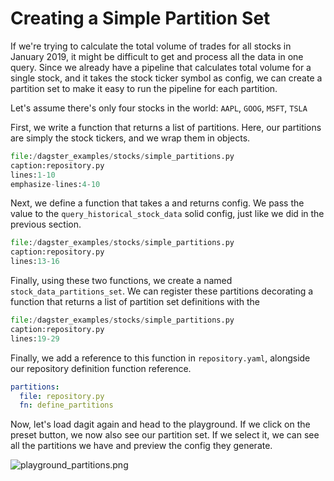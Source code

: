 
# Creating a Simple Partition Set

If we're trying to calculate the total volume of trades for all stocks
in January 2019, it might be difficult to get and process all the data
in one query. Since we already have a pipeline that calculates total
volume for a single stock, and it takes the stock ticker symbol as
config, we can create a partition set to make it easy to run the
pipeline for each partition.

Let's assume there's only four stocks in the world: `AAPL`, `GOOG`,
`MSFT`, `TSLA`

First, we write a function that returns a list of partitions. Here, our
partitions are simply the stock tickers, and we wrap them in <PyObject module="dagster" object="Partition"/> objects.

```python literalinclude
file:/dagster_examples/stocks/simple_partitions.py
caption:repository.py
lines:1-10
emphasize-lines:4-10
```

Next, we define a function that takes a <PyObject module="dagster" object="Partition"/> and
returns config. We pass the <PyObject module="dagster" object="Partition"/> value
to the `query_historical_stock_data` solid config, just like we did in
the previous section.

```python literalinclude
file:/dagster_examples/stocks/simple_partitions.py
caption:repository.py
lines:13-16
```

Finally, using these two functions, we create a <PyObject module="dagster" object="PartitionSetDefinition" /> named
`stock_data_partitions_set`. We can register these
partitions decorating a function that returns a list of partition set
definitions with the <PyObject module="dagster" object="repository_partitions" displayText="@repository_partitions" />

```python literalinclude
file:/dagster_examples/stocks/simple_partitions.py
caption:repository.py
lines:19-29
```

Finally, we add a reference to this function in `repository.yaml`,
alongside our repository definition function reference.

```yaml
partitions:
  file: repository.py
  fn: define_partitions
```

Now, let's load dagit again and head to the playground. If we click on
the preset button, we now also see our partition set. If we select it,
we can see all the partitions we have and preview the config they
generate.

![playground_partitions.png](/assets/images/learn/guides/partitioning/playground_partitions.png)
